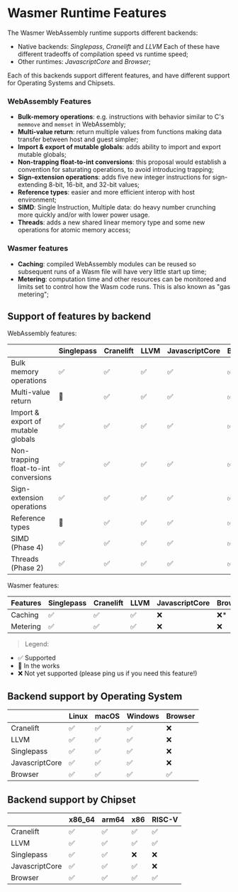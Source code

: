 
# Wasmer Runtime Features

The Wasmer WebAssembly runtime supports different backends:

- Native backends: _Singlepass_, _Cranelift_ and _LLVM_
  Each of these have different tradeoffs of compilation speed vs runtime speed;
- Other runtimes: _JavascriptCore_ and _Browser_;

Each of this backends support different features, and have different support for Operating Systems and Chipsets.

### WebAssembly Features

  - **Bulk-memory operations**: e.g. instructions with behavior similar to C's `memmove` and `memset` in WebAssembly;
  - **Multi-value return**: return multiple values from functions making data transfer between host and guest simpler;
  - **Import & export of mutable globals**: adds ability to import and export mutable globals;
  - **Non-trapping float-to-int conversions**: this proposal would establish a convention for saturating operations, to avoid introducing trapping;
  - **Sign-extension operations**: adds five new integer instructions for sign-extending 8-bit, 16-bit, and 32-bit values;
  - **Reference types**: easier and more efficient interop with host environment;
  - **SIMD**: Single Instruction, Multiple data: do heavy number crunching more quickly and/or with lower power usage.
  - **Threads**: adds a new shared linear memory type and some new operations for atomic memory access;

### Wasmer features
  - **Caching**: compiled WebAssembly modules can be reused so subsequent runs of a Wasm file will have very little start up time;
  - **Metering**: computation time and other resources can be monitored and limits set to control how the Wasm code runs. This is also known as "gas metering";

## Support of features by backend

WebAssembly features:

|                                       | Singlepass | Cranelift | LLVM | JavascriptCore | Browser |
| ------------------------------------- | ---------- | --------- | ---- | -------------- | ------- |
| Bulk memory operations                | ✅         | ✅        | ✅   | ✅             | ✅      |
| Multi-value return                    | 🔄         | ✅        | ✅   | ✅             | ✅      |
| Import & export of mutable globals    | ✅         | ✅        | ✅   | ✅             | ✅      |
| Non-trapping float-to-int conversions | ✅         | ✅        | ✅   | ✅             | ✅      |
| Sign-extension operations             | ✅         | ✅        | ✅   | ✅             | ✅      |
| Reference types                       | 🔄         | ✅        | ✅   | ✅             | ✅      |
| SIMD (Phase 4)                        | ✅         | ✅        | ✅   | ✅             | ✅      |
| Threads (Phase 2)                     | ✅         | ✅        | ✅   | ✅             | ✅      |

Wasmer features:

| Features | Singlepass | Cranelift | LLVM | JavascriptCore | Browser |
| -------- | ---------- | --------- | ---- | -------------- | ------- |
| Caching  | ✅         | ✅        | ✅   | ❌             | ❌\*    |
| Metering | ✅         | ✅        | ✅   | ❌             | ❌      |

> Legend:

- ✅ Supported
- 🔄 In the works
- ❌ Not yet supported (please ping us if you need this feature!)

## Backend support by Operating System

|                | Linux | macOS | Windows | Browser |
| -------------- | ----- | ----- | ------- | ------- |
| Cranelift      | ✅    | ✅    | ✅      | ❌      |
| LLVM           | ✅    | ✅    | ✅      | ❌      |
| Singlepass     | ✅    | ✅    | ✅      | ❌      |
| JavascriptCore | ✅    | ✅    | ✅      | ❌      |
| Browser        | ✅    | ✅    | ✅      | ✅      |

## Backend support by Chipset

|                | x86_64 | arm64 | x86 | RISC-V |
| -------------- | ------ | ----- | --- | ------ |
| Cranelift      | ✅     | ✅    | ✅  | ✅     |
| LLVM           | ✅     | ✅    | ✅  | ✅     |
| Singlepass     | ✅     | ✅    | ❌  | ❌     |
| JavascriptCore | ✅     | ✅    | ✅  | ❌     |
| Browser        | ✅     | ✅    | ✅  | ✅     |
